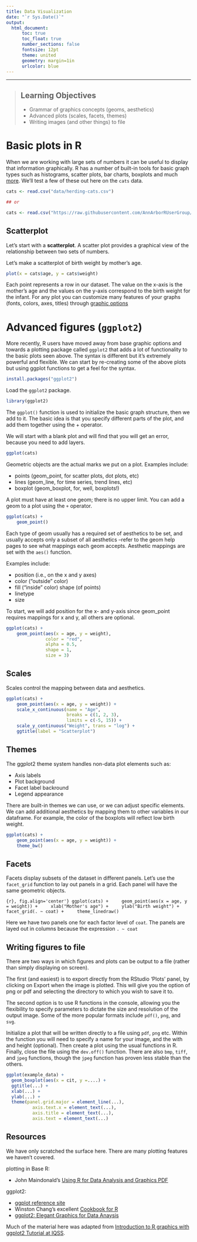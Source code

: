 ```yaml
---
title: Data Visualization
date: "`r Sys.Date()`"
output: 
  html_document:
      toc: true
      toc_float: true
      number_sections: false
      fontsize: 12pt
      theme: united
      geometry: margin=1in
      urlcolor: blue
---
```


------------

> ## Learning Objectives 
>
> * Grammar of graphics concepts (geoms, aesthetics)
> * Advanced plots (scales, facets, themes)
> * Writing images (and other things) to file


# Basic plots in R

When we are working with large sets of numbers it can be useful to display that information graphically. R has a number of built-in tools for basic graph types such as histograms, scatter plots, bar charts, boxplots and much [more](http://www.statmethods.net/graphs/). We'll test a few of these out here on the `cats` data.


```r
cats <- read.csv("data/herding-cats.csv")

## or

cats <- read.csv("https://raw.githubusercontent.com/AnnArborRUserGroup/AARUG-R-workshop/gh-pages/data/herding-cats-small.csv")

```

## Scatterplot
Let's start with a **scatterplot**. A scatter plot provides a graphical view of the relationship between two sets of numbers.

Let's make a scatterplot of birth weight by mother's age.

```r
plot(x = cats$age, y = cats$weight)
```

Each point represents a row in our dataset. The value on the x-axis is the mother's age and the values on the y-axis correspond to the birth weight for the infant. For any plot you can customize many features of your graphs (fonts, colors, axes, titles) through [graphic options](http://www.statmethods.net/advgraphs/parameters.html)

# Advanced figures (`ggplot2`)

More recently, R users have moved away from base graphic options and towards a plotting package called `ggplot2` that adds a lot of functionality to the basic plots seen above. The syntax is different but it’s extremely powerful and flexible. We can start by re-creating some of the above plots but using ggplot functions to get a feel for the syntax.

```r
install.packages("ggplot2")
```

Load the `ggplot2` package.

```r
library(ggplot2)
```

The `ggplot()` function is used to initialize the basic graph structure, then we add to it. The basic idea is that you specify different parts of the plot, and add them together using the + operator.

We will start with a blank plot and will find that you will get an error, because you need to add layers.

```r
ggplot(cats)
```

Geometric objects are the actual marks we put on a plot. Examples include:

* points (geom_point, for scatter plots, dot plots, etc)
* lines (geom_line, for time series, trend lines, etc)
* boxplot (geom_boxplot, for, well, boxplots!)

A plot must have at least one geom; there is no upper limit. You can add a geom to a plot using the `+` operator.

```r
ggplot(cats) +
    geom_point()
```

Each type of geom usually has a required set of aesthetics to be set, and usually accepts only a subset of all aesthetics –refer to the geom help pages to see what mappings each geom accepts. Aesthetic mappings are set with the `aes()` function. 

Examples include:

* position (i.e., on the x and y axes)
* color (“outside” color)
* fill (“inside” color) shape (of points)
* linetype
* size

To start, we will add position for the x- and y-axis since geom_point requires mappings for x and y, all others are optional.

```r
ggplot(cats) +
    geom_point(aes(x = age, y = weight),
               color = "red",
               alpha = 0.5,
               shape = 1,
               size = 3)
```

## Scales

Scales control the mapping between data and aesthetics.

```r
ggplot(cats) +
    geom_point(aes(x = age, y = weight)) +
    scale_x_continuous(name = "Age",
                       breaks = c(1, 2, 3),
                       limits = c(-5, 15)) +
    scale_y_continuous("Weight", trans = "log") + 
    ggtitle(label = "Scatterplot")
```

## Themes

The ggplot2 theme system handles non-data plot elements such as:

* Axis labels
* Plot background
* Facet label backround
* Legend appearance

There are built-in themes we can use, or we can adjust specific elements. We can add additional aesthetics by mapping them to other variables in our dataframe. For example, the color of the boxplots will reflect low birth weight.

```r
ggplot(cats) +
    geom_point(aes(x = age, y = weight)) +
    theme_bw()
```

## Facets

Facets display subsets of the dataset in different panels. Let's use the `facet_grid` function to lay out panels in a grid. Each panel will have the same geometric objects.

```{r}, fig.align='center'}
ggplot(cats) +
    geom_point(aes(x = age, y = weight)) +
    xlab("Mother's age") +
    ylab("Birth weight") +
    facet_grid(. ~ coat) +
    theme_linedraw()
```

Here we have two panels one for each factor level of `coat`. The panels are layed out in columns because the expression `. ~ coat` 

## Writing figures to file

There are two ways in which figures and plots can be output to a file (rather than simply displaying on screen).

The first (and easiest) is to export directly from the RStudio ‘Plots’ panel, by clicking on Export when the image is plotted. This will give you the option of png or pdf and selecting the directory to which you wish to save it to.

The second option is to use R functions in the console, allowing you the flexibility to specify parameters to dictate the size and resolution of the output image. Some of the more popular formats include `pdf()`, `png`, and `svg`.

Initialize a plot that will be written directly to a file using `pdf`, `png` etc. Within the function you will need to specify a name for your image, and the with and height (optional). Then create a plot using the usual functions in R. Finally, close the file using the `dev.off()` function. There are also `bmp`, `tiff`, and `jpeg` functions, though the `jpeg` function has proven less stable than the others.

```r
ggplot(example_data) +
  geom_boxplot(aes(x = cit, y =....) +
  ggtitle(...) +
  xlab(...) +
  ylab(...) +
  theme(panel.grid.major = element_line(...),
          axis.text.x = element_text(...),
          axis.title = element_text(...),
          axis.text = element_text(...)
```

## Resources

We have only scratched the surface here. There are many plotting features we haven't covered.

plotting in Base R:

* John Maindonald's [Using R for Data Analysis and Graphics PDF](https://cran.r-project.org/doc/contrib/usingR.pdf)

ggplot2:

* [ggplot reference site](http://docs.ggplot2.org/)
* Winston Chang's excellent [Cookbook for R](http://www.cookbook-r.com)
* [ggplot2: Elegant Graphics for Data Anaysis](http://www.amazon.com/ggplot2-Elegant-Graphics-Data-Analysis/dp/0387981403)

Much of the material here was adapted from [Introduction to R graphics with ggplot2 Tutorial at IQSS](http://tutorials.iq.harvard.edu/R/Rgraphics/Rgraphics.html).